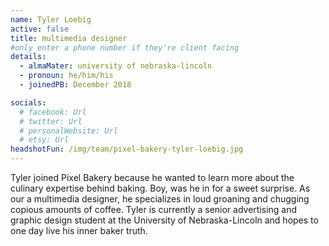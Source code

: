 ```yaml
---
name: Tyler Loebig
active: false
title: multimedia designer
#only enter a phone number if they're client facing
details:
  - almaMater: university of nebraska-lincoln
  - pronoun: he/him/his
  - joinedPB: December 2018

socials:
  # facebook: Url
  # twitter: Url
  # personalWebsite: Url
  # etsy: Url
headshotFun: /img/team/pixel-bakery-tyler-loebig.jpg
---
```


Tyler joined Pixel Bakery because he wanted to learn more about the culinary expertise behind baking. Boy, was he in for a sweet surprise. As our a multimedia designer, he specializes in loud groaning and chugging copious amounts of coffee. Tyler is currently a senior advertising and graphic design student at the University of Nebraska-Lincoln and hopes to one day live his inner baker truth. 